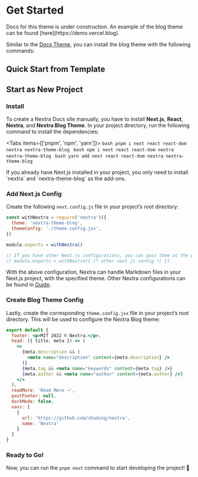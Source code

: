 
# Get Started

<Callout type="warning">
  Docs for this theme is under construction.
</Callout>

<Callout>
  An example of the blog theme can be found [here](https://demo.vercel.blog).
</Callout>

Similar to the [Docs Theme](/docs/docs-theme/start), you can install the blog theme with the following commands:

## Quick Start from Template


## Start as New Project

<div className="steps-container">

### Install 

To create a Nextra Docs site manually, you have to install **Next.js**, **React**, **Nextra**, and **Nextra Blog Theme**. In your project directory, run the following command to install the dependencies:

<Tabs items={['pnpm', 'npm', 'yarn']}>
  <Tab>
    ```bash
    pnpm i next react react-dom nextra nextra-theme-blog
    ```
  </Tab>
  <Tab>
    ```bash
    npm i next react react-dom nextra nextra-theme-blog
    ```
  </Tab>
  <Tab>
    ```bash
    yarn add next react react-dom nextra nextra-theme-blog
    ```
  </Tab>
</Tabs>

<Callout>
  If you already have Next.js installed in your project, you only need to install `nextra` and `nextra-theme-blog` as the add-ons.
</Callout>

### Add Next.js Config

Create the following `next.config.js` file in your project’s root directory:

```js filename="next.config.js"
const withNextra = require('nextra')({
  theme: 'nextra-theme-blog',
  themeConfig: './theme.config.jsx',
})

module.exports = withNextra()

// If you have other Next.js configurations, you can pass them as the parameter:
// module.exports = withNextra({ /* other next.js config */ })
```

With the above configuration, Nextra can handle Markdown files in your Next.js project, with the specified theme. Other Nextra configurations can be found in [Guide](/docs/guide).

### Create Blog Theme Config

Lastly, create the corresponding `theme.config.jsx` file in your project’s root directory. This will be used to configure the Nextra Blog theme:

```jsx filename="theme.config.jsx"
export default {
  footer: <p>MIT 2022 © Nextra.</p>,
  head: ({ title, meta }) => (
    <>
      {meta.description && (
        <meta name="description" content={meta.description} />
      )}
      {meta.tag && <meta name="keywords" content={meta.tag} />}
      {meta.author && <meta name="author" content={meta.author} />}
    </>
  ),
  readMore: 'Read More →',
  postFooter: null,
  darkMode: false,
  navs: [
    {
      url: 'https://github.com/shuding/nextra',
      name: 'Nextra'
    }
  ]
}
```

### Ready to Go!

Now, you can run the `pnpm next` command to start developing the project! 🎉

</div>
